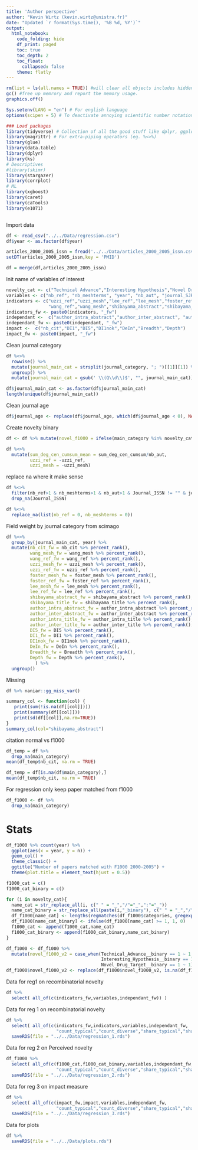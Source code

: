 ```yaml
---
title: 'Author perspective'
author: "Kevin Wirtz (kevin.wirtz@unistra.fr)"
date: "Updated `r format(Sys.time(), '%B %d, %Y')`"
output:
  html_notebook:
    code_folding: hide
    df_print: paged
    toc: true
    toc_depth: 2
    toc_float:
      collapsed: false
    theme: flatly
---
```


```r

rm(list = ls(all.names = TRUE)) #will clear all objects includes hidden objects.
gc() #free up memrory and report the memory usage.
graphics.off()

Sys.setenv(LANG = "en") # For english language
options(scipen = 5) # To deactivate annoying scientific number notation

### Load packages
library(tidyverse) # Collection of all the good stuff like dplyr, ggplot2 ect.
library(magrittr) # For extra-piping operators (eg. %<>%)
library(glue)
library(data.table)
library(dplyr)
library(ks)
# Descriptives
#library(skimr)
library(stargazer)
library(corrplot)
# ML
library(xgboost)
library(caret)  
library(caTools)
library(e1071)



```

Import data

```r

df <- read_csv("../../Data/regression.csv")
df$year <- as.factor(df$year)

articles_2000_2005_issn = fread('../../Data/articles_2000_2005_issn.csv')
setDT(articles_2000_2005_issn,key = 'PMID')

df = merge(df,articles_2000_2005_issn)

```
Init name of variables of interest

```r
novelty_cat <- c("Technical Advance","Interesting Hypothesis","Novel Drug Target")
variables <- c("nb_ref", "nb_meshterms", "year", "nb_aut", "journal_SJR", "is_review", "journal_age","sum_deg_cen_cumsum","sum_deg_cen_cumsum_mean", "journal_main_cat")
indicators <- c("uzzi_ref","uzzi_mesh","lee_ref","lee_mesh","foster_ref","foster_mesh",
                "wang_ref","wang_mesh","shibayama_abstract","shibayama_title")
indicators_fw <- paste0(indicators, "_fw")
independant <-  c("author_intra_abstract","author_inter_abstract", "author_intra_title", "author_inter_title")
independant_fw <- paste0(independant, "_fw")
impact <-  c("nb_cit","DI1","DI5","DI1nok","DeIn","Breadth","Depth")
impact_fw <- paste0(impact, "_fw")
```

Clean journal category

```r
df %<>%
  rowwise() %>%
  mutate(journal_main_cat = strsplit(journal_category, "; ")[[1]][1]) %>%
  ungroup() %>% 
  mutate(journal_main_cat = gsub(' \\(Q\\d\\)$', "", journal_main_cat))

df$journal_main_cat <- as.factor(df$journal_main_cat)
length(unique(df$journal_main_cat))

```

Clean journal age

```r
df$journal_age <- replace(df$journal_age, which(df$journal_age < 0), NA)
```

Create novelty binary
```r
df <- df %>% mutate(novel_f1000 = ifelse(main_category %in% novelty_cat, 1, 0))
```

```r
df %<>%
  mutate(sum_deg_cen_cumsum_mean = sum_deg_cen_cumsum/nb_aut,
         uzzi_ref = -uzzi_ref,
         uzzi_mesh = -uzzi_mesh)
```

replace na where it make sense


```r
df %<>%
  filter(nb_ref>1 & nb_meshterms>1 & nb_aut>1 & Journal_ISSN != "" & journal_main_cat != "") %>%
  drop_na(Journal_ISSN)
```


```r
df %<>%
  replace_na(list(nb_ref = 0, nb_meshterms = 0))
```

Field weight by journal category from scimago
```r
df %<>%
  group_by(journal_main_cat, year) %>%
  mutate(nb_cit_fw = nb_cit %>% percent_rank(),
         wang_mesh_fw = wang_mesh %>% percent_rank(),
         wang_ref_fw = wang_ref %>% percent_rank(),
         uzzi_mesh_fw = uzzi_mesh %>% percent_rank(),
         uzzi_ref_fw = uzzi_ref %>% percent_rank(),
         foster_mesh_fw = foster_mesh %>% percent_rank(),
         foster_ref_fw = foster_ref %>% percent_rank(),
         lee_mesh_fw = lee_mesh %>% percent_rank(),
         lee_ref_fw = lee_ref %>% percent_rank(),
         shibayama_abstract_fw = shibayama_abstract %>% percent_rank(),
         shibayama_title_fw = shibayama_title %>% percent_rank(),
         author_intra_abstract_fw = author_intra_abstract %>% percent_rank(),
         author_inter_abstract_fw = author_inter_abstract %>% percent_rank(),
         author_intra_title_fw = author_intra_title %>% percent_rank(),
         author_inter_title_fw = author_inter_title %>% percent_rank(),
         DI5_fw = DI5 %>% percent_rank(),
         DI1_fw = DI1 %>% percent_rank(),
         DI1nok_fw = DI1nok %>% percent_rank(),
         DeIn_fw = DeIn %>% percent_rank(),
         Breadth_fw = Breadth %>% percent_rank(),
         Depth_fw = Depth %>% percent_rank(),
           ) %>%
  ungroup()
```

Missing
```r
df %>% naniar::gg_miss_var()
```

```r
summary_col <- function(col) {
   print(sum(!is.na(df[[col]])))
   print(summary(df[[col]]))
   print(sd(df[[col]],na.rm=TRUE))
}
summary_col(col="shibayama_abstract")
```

citation normal vs f1000
```r
df_temp = df %>% 
  drop_na(main_category)
mean(df_temp$nb_cit, na.rm = TRUE)

df_temp = df[is.na(df$main_category),]
mean(df_temp$nb_cit, na.rm = TRUE)

```

For regression only keep paper matched from f1000
```r
df_f1000 <- df %>% 
  drop_na(main_category)
```

# Stats ####

```r
df_f1000 %>% count(year) %>%
  ggplot(aes(x = year, y = n)) + 
  geom_col() +
  theme_classic() + 
  ggtitle("Number of papers matched with F1000 2000-2005") +
  theme(plot.title = element_text(hjust = 0.5))
```
```r

f1000_cat = c()
f1000_cat_binary = c()

for (i in novelty_cat){
  name_cat = str_replace_all(i, c(" " = "_","/"="_",":"="_"))
  name_cat_binary = str_replace_all(paste(i,"_binary"), c(" " = "_","/"="_",":"="_"))
  df_f1000[name_cat] <- lengths(regmatches(df_f1000$categories, gregexpr(i,df_f1000$categories)))
  df_f1000[name_cat_binary] <- ifelse(df_f1000[name_cat] >= 1, 1, 0)
  f1000_cat <- append(f1000_cat,name_cat)
  f1000_cat_binary <- append(f1000_cat_binary,name_cat_binary)
}
```

```r
df_f1000 <- df_f1000 %>% 
  mutate(novel_f1000_v2 = case_when(Technical_Advance__binary == 1 ~ 1,
                                    Interesting_Hypothesis__binary == 1 ~ 1,
                                    Novel_Drug_Target__binary == 1 ~ 1)) 
df_f1000$novel_f1000_v2 <- replace(df_f1000$novel_f1000_v2, is.na(df_f1000$novel_f1000_v2), 0)
```

Data for reg1 on recombinatorial novelty
```r
df %>%
  select( all_of(c(indicators_fw,variables,independant_fw)) )
```

Data for reg 1 on recombinatorial novelty
```r
df %>%
  select( all_of(c(indicators_fw,indicators,variables,independant_fw,
                   "count_typical","count_diverse","share_typical","share_diverse","Journal_ISSN")) )%>%
  saveRDS(file = "../../Data/regression_1.rds")
```

Data for reg 2 on Perceived novelty
```r
df_f1000 %>%
  select( all_of(c(f1000_cat,f1000_cat_binary,variables,independant_fw,"novel_f1000","novel_f1000_v2",
                   "count_typical","count_diverse","share_typical","share_diverse","Journal_ISSN")) ) %>%
  saveRDS(file = "../../Data/regression_2.rds")
```

Data for reg 3 on impact measure
```r
df %>%
  select( all_of(c(impact_fw,impact,variables,independant_fw,
                   "count_typical","count_diverse","share_typical","share_diverse","Journal_ISSN")) )%>%
  saveRDS(file = "../../Data/regression_3.rds")
```

Data for plots
```r
df %>%
  saveRDS(file = "../../Data/plots.rds")
```

